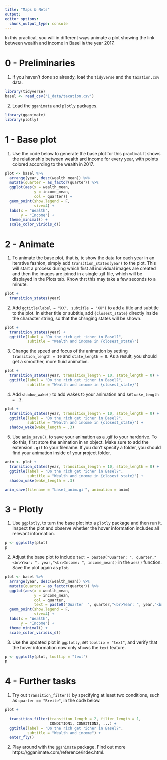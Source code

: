 ```yaml
---
title: "Maps & Nets"
output:
editor_options:
  chunk_output_type: console
---
```


In this practical, you will in different ways animate a plot showing the link between wealth and income in Basel in the year 2017.   

# 0 - Preliminaries

1. If you haven't done so already, load the `tidyverse` and the `taxation.csv` data. 

```r
library(tidyverse)
basel <- read_csv('1_data/taxation.csv')
```

2. Load the `gganimate` and `plotly` packages. 

```r
library(gganimate)
library(plotly)
```

# 1 - Base plot

1. Use the code below to generate the base plot for this practical. It shows the relationship between wealth and income for every year, with points colored according to the wealth in 2017.  

```r
plot <- basel %>% 
  arrange(year, desc(wealth_mean)) %>% 
  mutate(quarter = as_factor(quarter)) %>% 
  ggplot(aes(x = wealth_mean, 
             y = income_mean, 
             col = quarter)) +
  geom_point(show.legend = F, 
             size=4) + 
  labs(x = "Wealth", 
       y = "Income") +
  theme_minimal() +
  scale_color_viridis_d() 
```

# 2 - Animate

1. To animate the base plot, that is, to show the data for each year in an iterative fashion, simply add `transition_states(year)` to the plot. This will start a process during which first all individual images are created and then the images are joined in a single .gif file, which will be displayed in the Plots tab. Know that this may take a few seconds to a minute.

```r
plot + 
  transition_states(year)
```

2. Add `ggtitle(label = "XX", subtitle = "XX")` to add a title and subtitle to the plot. In either title or subtitle, add `{closest_state}` directly inside the character string, so that the changing states will be shown. 

```r
plot + 
  transition_states(year) +
  ggtitle(label = "Do the rich get richer in Basel?", 
          subtitle = "Wealth and income in {closest_state}")
```

3. Change the speed and focus of the animation by setting `transition_length = 10` and `state_length = 0`. As a result, you should get a smoother, more fluid animation. 

```r
plot + 
  transition_states(year, transition_length = 10, state_length = 0) +
  ggtitle(label = "Do the rich get richer in Basel?", 
          subtitle = "Wealth and income in {closest_state}")
```

4. Add `shadow_wake()` to add wakes to your animation and set `wake_length = .3`. 

```r
plot + 
  transition_states(year, transition_length = 10, state_length = 0) +
  ggtitle(label = "Do the rich get richer in Basel?", 
          subtitle = "Wealth and income in {closest_state}") +
  shadow_wake(wake_length = .3)
```

5. Use `anim_save()`, to save your animation as a .gif to your harddrive. To do this, first store the animation in an object. Make sure to add the extension `.gif` to your filename. If you don't specify a folder, you should find your animation inside of your project folder.   

```r
anim <- plot + 
  transition_states(year, transition_length = 10, state_length = 0) +
  ggtitle(label = "Do the rich get richer in Basel?", 
          subtitle = "Wealth and income in {closest_state}") +
  shadow_wake(wake_length = .3)

anim_save(filename = "basel_anim.gif", animation = anim)
```

# 3 - Plotly

1. Use `ggplotly`, to turn the base plot into a `plotly` package and then run it. Inspect the plot and observe whether the hover information includes all relevant information.  

```r
p <- ggplotly(plot)
p
```

2. Adjust the base plot to include `text = paste0("Quarter: ", quarter,"<br>Year: ", year,"<br>Income: ", income_mean))` in the `aes()` function. Save the plot again as `plot`. 

```r
plot <- basel %>% 
  arrange(year, desc(wealth_mean)) %>% 
  mutate(quarter = as_factor(quarter)) %>% 
  ggplot(aes(x = wealth_mean, 
             y = income_mean, 
             col = quarter,
             text = paste0("Quarter: ", quarter,"<br>Year: ", year,"<br>Income: ", income_mean))) +
  geom_point(show.legend = F, 
             size=4) + 
  labs(x = "Wealth", 
       y = "Income") +
  theme_minimal() +
  scale_color_viridis_d() 
```

3. Use the updated plot in `ggplotly`, set `tooltip = "text"`, and verify that the hover information now only shows the `text` feature. 

```r
p <- ggplotly(plot, tooltip = "text")
p
```

# 4 - Further tasks

1. Try out `transition_filter()` by specifying at least two conditions, such as `quarter == "Breite"`, in the code below.

```r
plot +
  
  transition_filter(transition_length = 2, filter_length = 1, 
                    CONDITION1, CONDITION2, ...) +
  ggtitle(label = "Do the rich get richer in Basel?", 
          subtitle = "Wealth and income") +
  enter_fly()

```

2. Play around with the `gganimate` package. Find out more https://gganimate.com/reference/index.html.  
